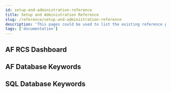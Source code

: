 ```yaml
---
id: setup-and-administration-reference
title: Setup and Administration Reference
slug: /reference/setup-and-administration-reference
description: 'This pages could be used to list the existing reference pages. In the future, we could move from the knowladge base to the documentation.'
tags: ['documentation']
---
```


## AF RCS Dashboard

<CardList cols={3}>
  <Card 
    title="Object Types"
    link="/reference/setup-and-administration/af-rcs-dashboard/object-types"
  />
  <Card 
    title="Widgets"
    link="/reference/setup-and-administration/af-rcs-dashboard/widgets"
  />
  <Card 
    title="Bookmarks"
    link="/reference/setup-and-administration/af-rcs-dashboard/bookmarks"
  />
</CardList>

## AF Database Keywords

<CardList cols={3}>
  <Card 
    title="KPI"
    link="/reference/setup-and-administration/af-databases/kpi-keywords"
  />
  <Card 
    title="Trend"
    link="/reference/setup-and-administration/af-databases/trend-keywords"
  />
  <Card 
    title="Table"
    link="/reference/setup-and-administration/af-databases/table-keywords"
  />
  <Card 
    title="Group"
    link="/reference/setup-and-administration/af-databases/group-keywords"
  />
  <Card 
    title="Value"
    link="/reference/setup-and-administration/af-databases/value-keywords"
  />
</CardList>

## SQL Database Keywords

<CardList cols={3}>
  <Card 
    title="KPIs"
    link="/reference/setup-and-administration/sql-databases/kpi-keywords"
  />
  <Card 
    title="Table"
    link="/reference/setup-and-administration/sql-databases/table-keywords"
  />
  <Card 
    title="Group"
    link="/reference/setup-and-administration/sql-databases/group-keywords"
  />
  <Card 
    title="Charts"
    link="/reference/setup-and-administration/sql-databases/charts-keywords"
  />
</CardList>